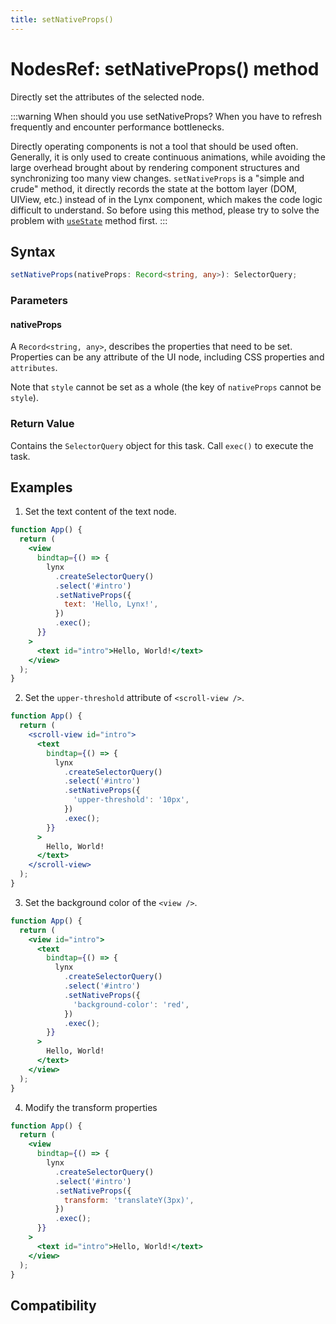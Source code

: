 ```yaml
---
title: setNativeProps()
---
```


# NodesRef: setNativeProps() method

Directly set the attributes of the selected node.

:::warning When should you use setNativeProps?
When you have to refresh frequently and encounter performance bottlenecks.

Directly operating components is not a tool that should be used often.
Generally, it is only used to create continuous animations, while avoiding the large overhead brought about by rendering component structures and synchronizing too many view changes.
`setNativeProps` is a "simple and crude" method, it directly records the state at the bottom layer (DOM, UIView, etc.) instead of in the Lynx component, which makes the code logic difficult to understand.
So before using this method, please try to solve the problem with [`useState`](../../../api/react/Function.useState.mdx) method first.
:::

## Syntax

```ts
setNativeProps(nativeProps: Record<string, any>): SelectorQuery;
```

### Parameters

#### nativeProps

A `Record<string, any>`, describes the properties that need to be set. Properties can be any attribute of the UI node, including CSS properties and `attributes`.

Note that `style` cannot be set as a whole (the key of `nativeProps` cannot be `style`).

### Return Value

Contains the `SelectorQuery` object for this task. Call `exec()` to execute the task.

## Examples

1.  Set the text content of the text node.

```jsx
function App() {
  return (
    <view
      bindtap={() => {
        lynx
          .createSelectorQuery()
          .select('#intro')
          .setNativeProps({
            text: 'Hello, Lynx!',
          })
          .exec();
      }}
    >
      <text id="intro">Hello, World!</text>
    </view>
  );
}
```

2.  Set the `upper-threshold` attribute of `<scroll-view />`.

```jsx
function App() {
  return (
    <scroll-view id="intro">
      <text
        bindtap={() => {
          lynx
            .createSelectorQuery()
            .select('#intro')
            .setNativeProps({
              'upper-threshold': '10px',
            })
            .exec();
        }}
      >
        Hello, World!
      </text>
    </scroll-view>
  );
}
```

3.  Set the background color of the `<view />`.

```jsx
function App() {
  return (
    <view id="intro">
      <text
        bindtap={() => {
          lynx
            .createSelectorQuery()
            .select('#intro')
            .setNativeProps({
              'background-color': 'red',
            })
            .exec();
        }}
      >
        Hello, World!
      </text>
    </view>
  );
}
```

4. Modify the transform properties

```jsx
function App() {
  return (
    <view
      bindtap={() => {
        lynx
          .createSelectorQuery()
          .select('#intro')
          .setNativeProps({
            transform: 'translateY(3px)',
          })
          .exec();
      }}
    >
      <text id="intro">Hello, World!</text>
    </view>
  );
}
```

## Compatibility


<LegacyCompatTable metadata="lynx-api/nodes-ref/setNativeProps" />
